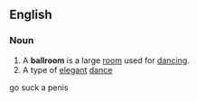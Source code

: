 ==English==
{{wikipedia}}

===Noun===
{{en-noun|pl=ballrooms}}

# A '''ballroom''' is a large [[room]] used for [[dance|dancing]].
# A type of [[elegant]] [[dance]]

go suck a penis